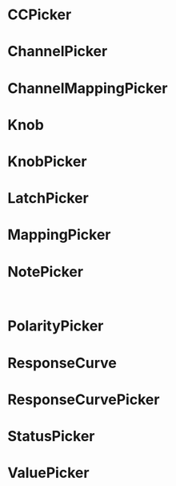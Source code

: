 
<Meta title="Pickers"/>

# CCPicker
<Canvas withToolbar>
  <Story
    height={120}
    name="CCPicker"
  >
    <CCPicker
      disabled={boolean('disabled', false, 'CCPicker')}
      label={text('label', 'CC #', 'CCPicker')}
      onChange={action('handleChange')}
      shrinkLabel={boolean('shrinkLabel', false, 'CCPicker')}
      value={number('value', 7, {}, 'CCPicker')}
    />
  </Story>
</Canvas>

<ArgsTable of={CCPicker} />

# ChannelPicker
<Canvas withToolbar>
  <Story
    height={120}
    name="ChannelPicker"
  >
    <ChannelPicker
      disabled={boolean('disabled', false, 'ChannelPicker')}
      label={text('label', 'Channel', 'ChannelPicker')}
      onChange={action('handleChange')}
      shrinkLabel={boolean('shrinkLabel', false, 'ChannelPicker')}
      value={number('value', 9, {}, 'ChannelPicker')}
    />
  </Story>
</Canvas>

<ArgsTable of={ChannelPicker} />

# ChannelMappingPicker
<Canvas withToolbar>
  <Story
    height={120}
    name="ChannelMappingPicker"
  >
    <ChannelMappingPicker
      channels={[
        null,
        null,
        null,
        'Alesis DM Pro',
        null,
        null,
        null,
        'BFD3',
        null,
        null,
        'Roland TD-20',
        'Roland TD-30 Perc 1 (Latin)',
        null,
        null,
        null,
        null,
      ]}
      disabled={boolean('disabled', false, 'ChannelMappingPicker')}
      label={text('label', 'Channel', 'ChannelMappingPicker')}
      onChange={action('handleChange')}
      shrinkLabel={boolean('shrinkLabel', false, 'ChannelMappingPicker')}
      value={number('value', 7, {}, 'ChannelMappingPicker')}
    />
  </Story>
</Canvas>

<ArgsTable of={ChannelMappingPicker} />

# Knob
<Canvas withToolbar>
  <Story
    height={120}
    name="Knob"
  >
    <Knob
      disabled={boolean('disabled', false, 'Knob')}
      max={number('max', 127, {}, 'Knob')}
      min={number('min', 0, {}, 'Knob')}
      size={number('size', 35, {}, 'Knob')}
      value={number('value', 0, {}, 'Knob')}
    />
  </Story>
</Canvas>

<ArgsTable of={Knob} />

# KnobPicker
<Canvas withToolbar>
  <Story
    height={120}
    name="KnobPicker"
  >
    <KnobPicker
      disabled={boolean('disabled', false, 'KnobPicker')}
      label={text('label', 'Sensitivity', 'KnobPicker')}
      max={number('max', 127, {}, 'KnobPicker')}
      min={number('min', 0, {}, 'KnobPicker')}
      shrinkLabel={boolean('shrinkLabel', false, 'KnobPicker')}
      size={number('size', 35, {}, 'KnobPicker')}
      value={number('value', 0, {}, 'KnobPicker')}
    />
  </Story>
</Canvas>

<ArgsTable of={KnobPicker} />

# LatchPicker
<Canvas withToolbar>
  <Story
    height={120}
    name="LatchPicker"
  >
    <LatchPicker
      disabled={boolean('disabled', false, 'LatchPicker')}
      label={text('label', 'Mode', 'LatchPicker')}
      onChange={action('handleChange')}
      shrinkLabel={boolean('shrinkLabel', false, 'LatchPicker')}
      value={number('value', 0, {}, 'LatchPicker')}
    />
  </Story>
</Canvas>

<ArgsTable of={LatchPicker} />

# MappingPicker
<Canvas withToolbar>
  <Story
    height={120}
    name="MappingPicker"
  >
    <MappingPicker
      allowClearing={boolean('allowClearing', true, 'MappingPicker')}
      disabled={boolean('disabled', false, 'MappingPicker')}
      label={text('label', 'Mapping', 'MappingPicker')}
      onChange={action('handleChange')}
      shrinkLabel={boolean('shrinkLabel', false, 'MappingPicker')}
      value={text('value', 'General MIDI', 'MappingPicker')}
    />
  </Story>
</Canvas>

<ArgsTable of={MappingPicker} />

# NotePicker
<Canvas withToolbar>
  <Story
    height={120}
    name="NotePicker"
  >
    <NotePicker
      channel={number('channel', 0, 'NotePicker')}
      disabled={boolean('disabled', false, 'NotePicker')}
      label={text('label', 'Note #', 'NotePicker')}
      mapping={gmMapping}
      onChange={action('handleChange')}
      shrinkLabel={boolean('shrinkLabel', false, 'NotePicker')}
      value={number('value', 38, {}, 'NotePicker')}
    />
    <br />
    <NotePicker
      channel={number('channel', 0, 'NotePicker2')}
      disabled={boolean('disabled', false, 'NotePicker2')}
      label="No mapping"
      onChange={action('handleChange2')}
      shrinkLabel={boolean('shrinkLabel', false, 'NotePicker')}
      value={number('value', 38, {}, 'NotePicker2')}
    />
  </Story>
</Canvas>

<ArgsTable of={NotePicker} />

# PolarityPicker
<Canvas withToolbar>
  <Story
    height={120}
    name="PolarityPicker"
  >
    <PolarityPicker
      disabled={boolean('disabled', false, 'PolarityPicker')}
      label={text('label', 'Polarity', 'PolarityPicker')}
      labelOff={text('labelOff', 'Normally Off', 'PolarityPicker')}
      labelOn={text('labelOn', 'Normally On', 'PolarityPicker')}
      onChange={action('handleChange')}
      shrinkLabel={boolean('shrinkLabel', false, 'PolarityPicker')}
      value={number('value', 0, {}, 'PolarityPicker')}
    />
  </Story>
</Canvas>

<ArgsTable of={PolarityPicker} />

# ResponseCurve
<Canvas withToolbar>
  <Story
    height={120}
    name="ResponseCurve"
  >
    <ResponseCurve
      disabled={boolean('disabled', false, 'ResponseCurve')}
      inverted={boolean('inverted', false, 'ResponseCurve')}
      onChange={action('handleChange')}
      value={number('value', 0, {}, 'ResponseCurve')}
    />
  </Story>
</Canvas>

<ArgsTable of={ResponseCurve} />

# ResponseCurvePicker
<Canvas withToolbar>
  <Story
    height={120}
    name="ResponseCurvePicker"
  >
    <ResponseCurvePicker
      disabled={boolean('disabled', false, 'ResponseCurvePicker')}
      inverted={boolean('inverted', false, 'ResponseCurvePicker')}
      label="Response"
      onChange={action('handleChange')}
      shrinkLabel={boolean('shrinkLabel', false, 'ResponseCurvePicker')}
      value={number('value', 0, {}, 'ResponseCurvePicker')}
    />
  </Story>
</Canvas>

<ArgsTable of={ResponseCurvePicker} />

# StatusPicker
<Canvas withToolbar>
  <Story
    height={120}
    name="StatusPicker"
  >
    <StatusPicker
      disabled={boolean('disabled', false, 'StatusPicker')}
      label={text('label', 'Status Msg', 'StatusPicker')}
      onChange={action('handleChange')}
      shrinkLabel={boolean('shrinkLabel', false, 'StatusPicker')}
      statuses={statuses}
    />
  </Story>
</Canvas>

<ArgsTable of={StatusPicker} />

# ValuePicker
<Canvas withToolbar>
  <Story
    height={120}
    name="ValuePicker"
  >
    <ValuePicker
      disabled={boolean('disabled', false, 'ValuePicker')}
      highToLow={boolean('highToLow', false, 'ValuePicker')}
      label={text('label', 'Value', 'ValuePicker')}
      max={number('max', 127, {}, 'ValuePicker')}
      min={number('min', 0, {}, 'ValuePicker')}
      onChange={action('handleChange')}
      shrinkLabel={boolean('shrinkLabel', false, 'ValuePicker')}
    />
  </Story>
</Canvas>

<ArgsTable of={ValuePicker} />
